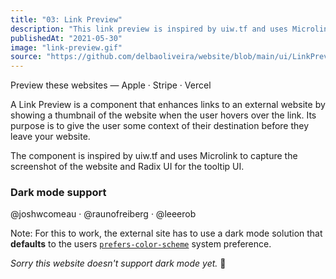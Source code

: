 ```yaml
---
title: "03: Link Preview"
description: "This link preview is inspired by uiw.tf and uses Microlink, Radix UI and Headless UI."
publishedAt: "2021-05-30"
image: "link-preview.gif"
source: "https://github.com/delbaoliveira/website/blob/main/ui/LinkPreview.tsx"
---
```


<Playground description="Hover over the links to see the component in action ☝️">
  <div className="text-xl">
    Preview these websites &mdash;
    <LinkPreview url="https://apple.com">Apple</LinkPreview> &middot; <LinkPreview url="https://stripe.com">
      Stripe
    </LinkPreview> &middot; <LinkPreview url="https://vercel.com">Vercel</LinkPreview>
  </div>
</Playground>

A Link Preview is a component that enhances links to an external website by showing a thumbnail of the website when the user hovers over the link. Its purpose is to give the user some context of their destination before they leave your website.

The component is inspired by <LinkPreview url="https://uiw.tf/link-preview">uiw.tf</LinkPreview> and uses <LinkPreview url="https://microlink.io/">Microlink</LinkPreview> to capture the screenshot of the website and <LinkPreview url="https://radix-ui.com/primitives/docs/components/hover-card">Radix UI</LinkPreview> for the tooltip UI.

### Dark mode support

<Playground  description="Notice the site preview matches your preference as you toggle between light and dark mode ☝️">
  <div className="space-y-5">
    <div className="text-xl">
      <LinkPreview url="https://www.joshwcomeau.com/">@joshwcomeau</LinkPreview> &middot; 
      <LinkPreview url="https://rauno.xyz/">@raunofreiberg</LinkPreview>  &middot;
      <LinkPreview url="https://leerob.io/">@leeerob</LinkPreview>
    </div>
    <div>
      <ThemeSelect />
    </div>

  </div>
</Playground>

Note: For this to work, the external site has to use a dark mode solution that **defaults** to the users [`prefers-color-scheme`](https://developer.mozilla.org/en-US/docs/Web/CSS/@media/prefers-color-scheme) system preference.

_Sorry this website doesn't support dark mode yet._ 🙈
